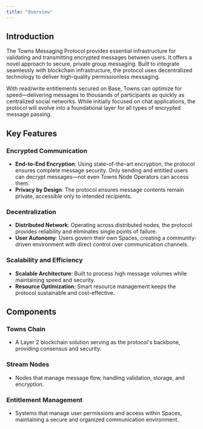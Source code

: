 ```yaml
---
title: "Overview"
---
```


## **Introduction**

The Towns Messaging Protocol provides essential infrastructure for validating and transmitting encrypted messages between users. It offers a novel approach to secure, private group messaging. Built to integrate seamlessly with blockchain infrastructure, the protocol uses decentralized technology to deliver high-quality permissionless messaging.

With read/write entitlements secured on Base, Towns can optimize for speed—delivering messages to thousands of participants as quickly as centralized social networks. While initially focused on chat applications, the protocol will evolve into a foundational layer for all types of encrypted message passing.

## **Key Features**

### **Encrypted Communication**

- **End-to-End Encryption**: Using state-of-the-art encryption, the protocol ensures complete message security. Only sending and entitled users can decrypt messages—not even Towns Node Operators can access them.
- **Privacy by Design**: The protocol ensures message contents remain private, accessible only to intended recipients.

### **Decentralization**

- **Distributed Network**: Operating across distributed nodes, the protocol provides reliability and eliminates single points of failure.
- **User Autonomy**: Users govern their own Spaces, creating a community-driven environment with direct control over communication channels.

### **Scalability and Efficiency**

- **Scalable Architecture**: Built to process high message volumes while maintaining speed and security.
- **Resource Optimization**: Smart resource management keeps the protocol sustainable and cost-effective.

## **Components**

### **Towns Chain**

- A Layer 2 blockchain solution serving as the protocol's backbone, providing consensus and security.

### **Stream Nodes**

- Nodes that manage message flow, handling validation, storage, and encryption.

### **Entitlement Management**

- Systems that manage user permissions and access within Spaces, maintaining a secure and organized communication environment.